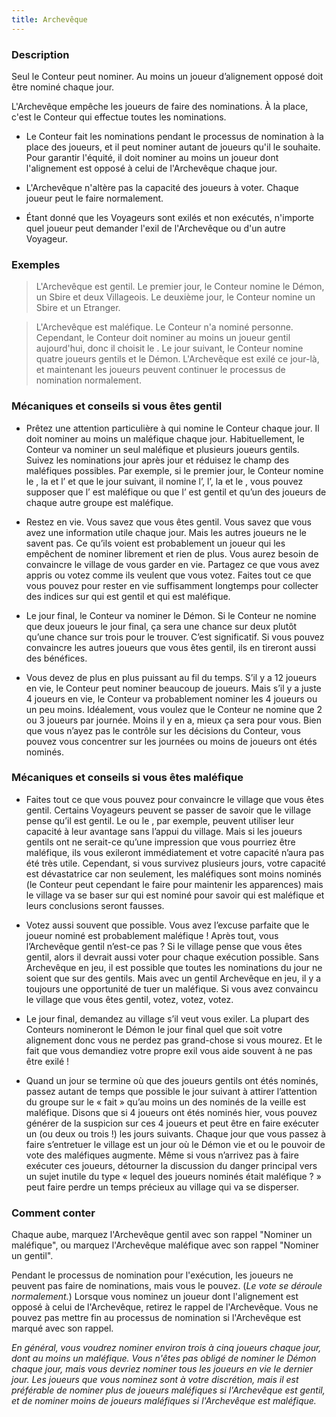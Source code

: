 ```yaml
---
title: Archevêque
---
```



<Role ARCHEVEQUE header />

### Description

Seul le Conteur peut nominer. Au moins un joueur d’alignement opposé doit être nominé chaque jour.

L'Archevêque empêche les joueurs de faire des nominations. À la place, c'est le Conteur qui effectue toutes les nominations. 

-   Le Conteur fait les nominations pendant le processus de nomination à la place des joueurs, et il peut nominer autant de joueurs qu'il le souhaite. Pour garantir l'équité, il doit nominer au moins un joueur dont l'alignement est opposé à celui de l'Archevêque chaque jour. 

-   L'Archevêque n'altère pas la capacité des joueurs à voter. Chaque joueur peut le faire normalement. 

-   Étant donné que les Voyageurs sont exilés et non exécutés, n'importe quel joueur peut demander l'exil de l'Archevêque ou d'un autre Voyageur. 

### Exemples

> L'Archevêque est gentil. Le premier jour, le Conteur nomine le Démon, un Sbire et deux Villageois. Le deuxième jour, le Conteur nomine un Sbire et un Etranger.

> L'Archevêque est maléfique. Le Conteur n'a nominé personne. Cependant, le Conteur doit nominer au moins un joueur gentil aujourd'hui, donc il choisit le <Role MENESTREL />. Le jour suivant, le Conteur nomine quatre joueurs gentils et le Démon. L'Archevêque est exilé ce jour-là, et maintenant les joueurs peuvent continuer le processus de nomination normalement. 

### Mécaniques et conseils si vous êtes gentil

- Prêtez une attention particulière à qui nomine le Conteur chaque jour. Il doit nominer au moins un maléfique chaque jour. Habituellement, le Conteur va nominer un seul maléfique et plusieurs joueurs gentils. Suivez les nominations jour après jour et réduisez le champ des maléfiques possibles. Par exemple, si le premier jour, le Conteur nomine le <Role FOU />, la <Role FEMME_DE_CHAMBRE /> et l’<Role INVENTEUR /> et que le jour suivant, il nomine l’<Role INVENTEUR />, l’<Role EXORCISTE />, la <Role MAMIE /> et le <Role MARIN />, vous pouvez supposer que l’<Role INVENTEUR /> est maléfique ou que l’<Role INVENTEUR /> est gentil et qu’un des joueurs de chaque autre groupe est maléfique.

- Restez en vie. Vous savez que vous êtes gentil. Vous savez que vous avez une information utile chaque jour. Mais les autres joueurs ne le savent pas. Ce qu’ils voient est probablement un joueur qui les empêchent de nominer librement et rien de plus. Vous aurez besoin de convaincre le village de vous garder en vie. Partagez ce que vous avez appris ou votez comme ils veulent que vous votez. Faites tout ce que vous pouvez pour rester en vie suffisamment longtemps pour collecter des indices sur qui est gentil et qui est maléfique.

- Le jour final, le Conteur va nominer le Démon. Si le Conteur ne nomine que deux joueurs le jour final, ça sera une chance sur deux plutôt qu’une chance sur trois pour le trouver. C’est significatif. Si vous pouvez convaincre les autres joueurs que vous êtes gentil, ils en tireront aussi des bénéfices.

- Vous devez de plus en plus puissant au fil du temps. S’il y a 12 joueurs en vie, le Conteur peut nominer beaucoup de joueurs. Mais s’il y a juste 4 joueurs en vie, le Conteur va probablement nominer les 4 joueurs ou un peu moins. Idéalement, vous voulez que le Conteur ne nomine que 2 ou 3 joueurs par journée. Moins il y en a, mieux ça sera pour vous. Bien que vous n’ayez pas le contrôle sur les décisions du Conteur, vous pouvez vous concentrer sur les journées ou moins de joueurs ont étés nominés.

### Mécaniques et conseils si vous êtes maléfique

- Faites tout ce que vous pouvez pour convaincre le village que vous êtes gentil. Certains Voyageurs peuvent se passer de savoir que le village pense qu’il est gentil. Le <Role MAGISTRAT /> ou le <Role NECROMANT />, par exemple, peuvent utiliser leur capacité à leur avantage sans l’appui du village. Mais si les joueurs gentils ont ne serait-ce qu’une impression que vous pourriez être maléfique, ils vous exileront immédiatement et votre capacité n’aura pas été très utile. Cependant, si vous survivez plusieurs jours, votre capacité est dévastatrice car non seulement, les maléfiques sont moins nominés (le Conteur peut cependant le faire pour maintenir les apparences) mais le village va se baser sur qui est nominé pour savoir qui est maléfique et leurs conclusions seront fausses.

- Votez aussi souvent que possible. Vous avez l’excuse parfaite que le joueur nominé est probablement maléfique ! Après tout, vous l’Archevêque gentil n’est-ce pas ? Si le village pense que vous êtes gentil, alors il devrait aussi voter pour chaque exécution possible. Sans Archevêque en jeu, il est possible que toutes les nominations du jour ne soient que sur des gentils. Mais avec un gentil Archevêque en jeu, il y a toujours une opportunité de tuer un maléfique. Si vous avez convaincu le village que vous êtes gentil, votez, votez, votez.

- Le jour final, demandez au village s’il veut vous exiler. La plupart des Conteurs nomineront le Démon le jour final quel que soit votre alignement donc vous ne perdez pas grand-chose si vous mourez. Et le fait que vous demandiez votre propre exil vous aide souvent à ne pas être exilé !

- Quand un jour se termine où que des joueurs gentils ont étés nominés, passez autant de temps que possible le jour suivant à attirer l’attention du groupe sur le « fait » qu’au moins un des nominés de la veille est maléfique. Disons que si 4 joueurs ont étés nominés hier, vous pouvez générer de la suspicion sur ces 4 joueurs et peut être en faire exécuter un (ou deux ou trois !) les jours suivants. Chaque jour que vous passez à faire s’entretuer le village est un jour où le Démon vie et ou le pouvoir de vote des maléfiques augmente. Même si vous n’arrivez pas à faire exécuter ces joueurs, détourner la discussion du danger principal vers un sujet inutile du type « lequel des joueurs nominés était maléfique ? » peut faire perdre un temps précieux au village qui va se disperser.

### Comment conter

Chaque aube, marquez l'Archevêque gentil avec son rappel "Nominer un maléfique", ou marquez l'Archevêque maléfique avec son rappel "Nominer un gentil". 

Pendant le processus de nomination pour l'exécution, les joueurs ne peuvent pas faire de nominations, mais vous le pouvez. (_Le vote se déroule normalement._) Lorsque vous nominez un joueur dont l'alignement est opposé à celui de l'Archevêque, retirez le rappel de l'Archevêque. Vous ne pouvez pas mettre fin au processus de nomination si l'Archevêque est marqué avec son rappel. 

_En général, vous voudrez nominer environ trois à cinq joueurs chaque jour, dont au moins un maléfique. Vous n'êtes pas obligé de nominer le Démon chaque jour, mais vous devriez nominer tous les joueurs en vie le dernier jour. Les joueurs que vous nominez sont à votre discrétion, mais il est préférable de nominer plus de joueurs maléfiques si l'Archevêque est gentil, et de nominer moins de joueurs maléfiques si l'Archevêque est maléfique._